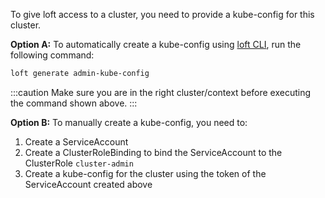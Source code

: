 To give loft access to a cluster, you need to provide a kube-config for this cluster.

**Option A:** To automatically create a kube-config using [loft CLI](../../getting-started/setup.mdx#install-loft-cli), run the following command:
```bash
loft generate admin-kube-config
```
:::caution
Make sure you are in the right cluster/context before executing the command shown above.
:::

**Option B:** To manually create a kube-config, you need to:
1. Create a ServiceAccount
2. Create a ClusterRoleBinding to bind the ServiceAccount to the ClusterRole `cluster-admin`
3. Create a kube-config for the cluster using the token of the ServiceAccount created above
